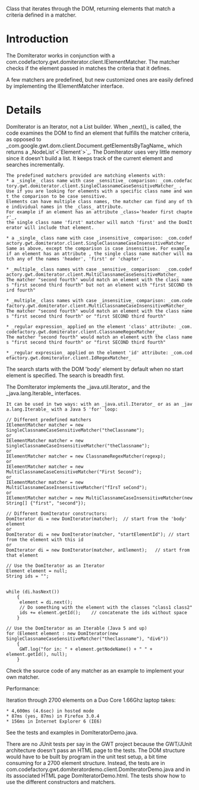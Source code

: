 Class that iterates through the DOM, returning elements that match a criteria defined in a matcher.

= Introduction =

The DomIterator works in conjunction with a com.codefactory.gwt.domiterator.client.IElementMatcher. The matcher checks if the element passed in matches the criteria that it defines.

A few matchers are predefined, but new customized ones are easily defined by implementing the IElementMatcher interface.

= Details =

DomIterator is an Iterator, not a List builder. When _next()_ is called, the code examines the DOM to find an element that fulfills the matcher criteria, as opposed to _com.google.gwt.dom.client.Document.getElementsByTagName_ which returns a _NodeList`<`Element`>`_.
The DomIterator uses very little memory since it doesn't build a list. It keeps track of the current element and searches incrementally.

 The predefined matchers provided are matching elements with:
 * a _single_ class name with case _sensitive_ comparison: _com.codefactory.gwt.domiterator.client.SingleClassnameCaseSensitiveMatcher_ .
 Use if you are looking for elements with a specific class name and want the comparison to be case sensitive.
 Elements can have multiple class names, the matcher can find any of the individual names in the _class_ attribute.
 For example if an element has an attribute _class='header first chapter'_,
 the single class name 'first' matcher will match 'first' and the DomIterator will include that element.

 * a _single_ class name with case _insensitive_ comparison: _com.codefactory.gwt.domiterator.client.SingleClassnameCaseInsensitiveMatcher_
 Same as above, except the comparison is case insensitive. For example if an element has an attribute {{{class='Header FIRST chaPTer'}}}, the single class name matcher will match any of the names 'header', 'first' or 'chapter'.

 * _multiple_ class names with case _sensitive_ comparison:  _com.codefactory.gwt.domiterator.client.MultiClassnameCaseSensitiveMatcher_
 The matcher "second fourth" would match an element with the class names "first second third fourth" but not an element with "first SECOND third fourth"

 * _multiple_ class names with case _insensitive_ comparison: _com.codefactory.gwt.domiterator.client.MultiClassnameCaseInsensitiveMatcher_
 The matcher "second fourth" would match an element with the class names "first second third fourth" or "first SECOND third fourth"

 * _regular expression_ applied on the element 'class' attribute: _com.codefactory.gwt.domiterator.client.ClassnameRegexMatcher_
 The matcher "second fourth" would match an element with the class names "first second third fourth" or "first SECOND third fourth"

 * _regular expression_ applied on the element 'id' attribute: _com.codefactory.gwt.domiterator.client.IdRegexMatcher_

The search starts with the DOM 'body' element by default when no start element is specified. The search is breadth first.

The DomIterator implements the _java.util.Iterator_ and the _java.lang.Iterable_ interfaces.
 It can be used in two ways: with an _java.util.Iterator_ or as an _java.lang.Iterable_ with a Java 5 'for' loop:
<pre>
// Different predefined matchers
IElementMatcher matcher = new SingleClassnameCaseSensitiveMatcher("theClassname");
or
IElementMatcher matcher = new SingleClassnameCaseInsensitiveMatcher("theClassname");
or
IElementMatcher matcher = new ClassnameRegexMatcher(regexp);
or
IElementMatcher matcher = new MultiClassnameCaseCensitiveMatcher("First Second");
or
IElementMatcher matcher = new MultiClassnameCaseInsensitiveMatcher("fIrsT seCond");
or
IElementMatcher matcher = new MultiClassnameCaseInsensitiveMatcher(new String[] {"first", "second"});

// Different DomIterator constructors:
DomIterator di = new DomIterator(matcher);	// start from the 'body' element
or
DomIterator di = new DomIterator(matcher, "startElementId"); // start from the element with this id
or
DomIterator di = new DomIterator(matcher, anElement);	// start from that element

// Use the DomIterator as an Iterator
Element element = null;
String ids = "";


while (di.hasNext())
   	{
   	 element = di.next();
   	 // Do something with the element with the classes "class1 class2"
   	 ids += element.getId();	// concatenate the ids without space
   	}

// Use the DomIterator as an Iterable (Java 5 and up)
for (Element element : new DomIterator(new SingleClassnameCaseSensitiveMatcher("theclassname"), "div6"))
   	{
   	 GWT.log("for in: " + element.getNodeName() + " " + element.getId(), null);
   	}
</pre>

Check the source code of any matcher as an example to implement your own matcher.

Performance:

Iteration through 2700 elements on a Duo Core 1.66Ghz laptop takes:
 * 4,600ms (4.6sec) in hosted mode
 * 87ms (yes, 87ms) in Firefox 3.0.4
 * 156ms in Internet Explorer 6 (IE6)

See the tests and examples in DomIteratorDemo.java.

There are no JUnit tests per say in the GWT project because the GWT/JUnit architecture doesn't pass an HTML page to the tests. The DOM structure would have to be built by program in the unit test setup, a bit time consuming for a 2700 element structure. Instead, the tests are in com.codefactory.gwt.domiteratordemo.client.DomIteratorDemo.java and in its associated HTML page DomIteratorDemo.html. The tests show how to use the different constructors and matchers.
